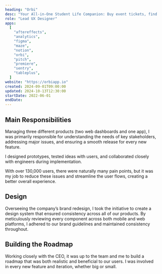 ```yaml
---
heading: "Orbi"
desc: "Your All-in-One Student Life Companion: Buy event tickets, find discounts, and discover career opportunities. All in one place."
role: "Lead UX Designer"
apps:
  [
    "aftereffects",
    "analytics",
    "figma",
    "maze",
    "notion",
    "orbi",
    "pitch",
    "premiere",
    "sentry",
    "tableplus",
  ]
website: "https://orbiapp.io"
created: 2024-09-01T09:00:00
updated: 2024-10-13T12:30:00
startDate: 2022-06-01
endDate:
---
```


## Main Responsibilities

Managing three different products (two web dashboards and one app), I was primarily responsible for understanding the needs of key stakeholders, addressing major issues, and ensuring a smooth release for every new feature.

I designed prototypes, tested ideas with users, and collaborated closely with engineers during implementation.

With over 130,000 users, there were naturally many pain points, but it was my job to reduce these issues and streamline the user flows, creating a better overall experience.

## Design

Overseeing the company’s brand redesign, I took the initiative to create a design system that ensured consistency across all of our products. By meticulously reviewing every component across both mobile and web platforms, I adhered to our brand guidelines and maintained consistency throughout.

## Building the Roadmap

Working closely with the CEO, it was up to the team and me to build a roadmap that was both realistic and beneficial to our users. I was involved in every new feature and iteration, whether big or small.
